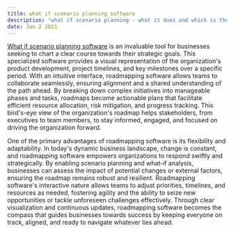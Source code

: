 ```yaml
---
title: what if scenario planning software
description: "what if scenario planning - what it does and which is the best"
date: Jan 2 2021
---
```



[What if scenario planning software](https://www.kelloo.com/what-if-scenario-planning/ "What if scenario planning software") is an invaluable tool for businesses seeking to chart a clear course towards their strategic goals. This specialized software provides a visual representation of the organization's product development, project timelines, and key milestones over a specific period. With an intuitive interface, roadmapping software allows teams to collaborate seamlessly, ensuring alignment and a shared understanding of the path ahead. By breaking down complex initiatives into manageable phases and tasks, roadmaps become actionable plans that facilitate efficient resource allocation, risk mitigation, and progress tracking. This bird's-eye view of the organization's roadmap helps stakeholders, from executives to team members, to stay informed, engaged, and focused on driving the organization forward.

One of the primary advantages of roadmapping software is its flexibility and adaptability. In today's dynamic business landscape, change is constant, and roadmapping software empowers organizations to respond swiftly and strategically. By enabling scenario planning and what-if analysis, businesses can assess the impact of potential changes or external factors, ensuring the roadmap remains robust and resilient. Roadmapping software's interactive nature allows teams to adjust priorities, timelines, and resources as needed, fostering agility and the ability to seize new opportunities or tackle unforeseen challenges effectively. Through clear visualization and continuous updates, roadmapping software becomes the compass that guides businesses towards success by keeping everyone on track, aligned, and ready to navigate whatever lies ahead.
